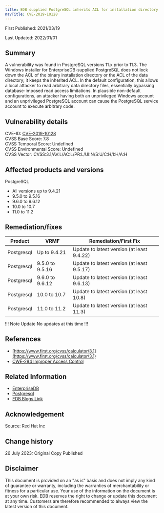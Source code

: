 ```yaml
---
title: EDB supplied PostgreSQL inherits ACL for installation directory
navTitle: CVE-2019-10128
---
```


First Published: 2021/03/19

Last Updated: 2022/01/01

## Summary

A vulnerability was found in PostgreSQL versions 11.x prior to 11.3. The Windows installer for EnterpriseDB-supplied PostgreSQL does not lock down the ACL of the binary installation directory or the ACL of the data directory; it keeps the inherited ACL. In the default configuration, this allows a local attacker to read arbitrary data directory files, essentially bypassing database-imposed read access limitations. In plausible non-default configurations, an attacker having both an unprivileged Windows account and an unprivileged PostgreSQL account can cause the PostgreSQL service account to execute arbitrary code.

## Vulnerability details

CVE-ID:   [CVE-2019-10128](https://nvd.nist.gov/vuln/detail/CVE-2019-10128)  
CVSS Base Score: 7.8  
CVSS Temporal Score: Undefined  
CVSS Environmental Score: Undefined  
CVSS Vector: CVSS:3.1/AV:L/AC:L/PR:L/UI:N/S:U/C:H/I:H/A:H

## Affected products and versions

PostgreSQL

* All versions up to 9.4.21
* 9.5.0 to 9.5.16
* 9.6.0 to 9.6.12
* 10.0 to 10.7
* 11.0 to 11.2

## Remediation/fixes

| Product | VRMF | Remediation/First Fix |
|---------|------|-----------------------|
| Postgresql | Up to 9.4.21 | Update to latest version (at least 9.4.22) |
| Postgresql | 9.5.0 to 9.5.16 | Update to latest version (at least 9.5.17) |
| Postgresql | 9.6.0 to 9.6.12 | Update to latest version (at least 9.6.13) |
| Postgresql | 10.0 to 10.7 | Update to latest version (at least 10.8) |
| Postgresql | 11.0 to 11.2 | Update to latest version (at least 11.3) |

!!! Note Update
No updates at this time
!!!

## References

* [https://www.first.org/cvss/calculator/3.1](https://www.first.org/cvss/calculator/3.1)
* [CWE-284 Improper Access Control](http://cwe.mitre.org/data/definitions/284.html)

## Related Information

* [EnterpriseDB](https://www.enterprisedb.com/)
* [Postgresql](https://www.postgresql.org)
* [EDB Blogs Link]()

## Acknowledgement
Source: Red Hat Inc

## Change history

26 July 2023: Original Copy Published

## Disclaimer

This document is provided on an "as is" basis and does not imply any kind of guarantee or warranty, including the warranties of merchantability or fitness for a particular use. Your use of the information on the document is at your own risk. EDB reserves the right to change or update this document at any time. Customers are therefore recommended to always view the latest version of this document.
